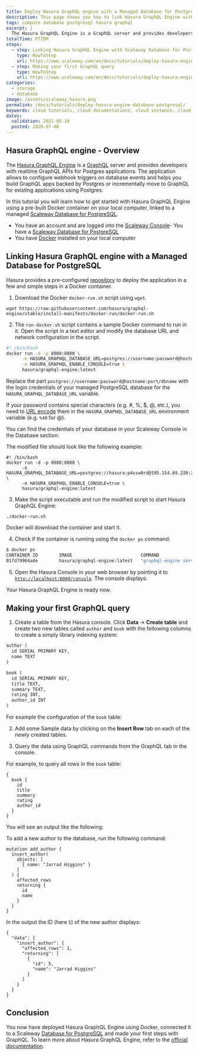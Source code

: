 ```yaml
---
title: Deploy Hasura GraphQL engine with a Managed Database for PostgreSQL
description: This page shows you how to link Hasura GraphQL Engine with a Managed Database for PostgreSQL
tags: compute database postgresql hasura graphql
excerpt: |
  The Hasura GraphQL Engine is a GraphQL server and provides developers with realtime GraphQL APIs for Postgres applications. The application allows to configure webhook triggers on database events and helps you build GraphQL apps backed by Postgres or incrementally move to GraphQL for existing applications using Postgres.
totalTime: PT20M
steps:
  - step: Linking Hasura GraphQL Engine with Scaleway Database for PostgreSQL
    type: HowToStep
    url: https://www.scaleway.com/en/docs/tutorials/deploy-hasura-engine-database-postgresql/#Linking-Hasura-GraphQL-Engine-with-Scaleway-Database-for-PostgreSQL
  - step: Making your first GraphQL query
    type: HowToStep
    url: https://www.scaleway.com/en/docs/tutorials/deploy-hasura-engine-database-postgresql/#Making-your-first-GraphQL-query
categories:
  - storage
  - database
image: /assets/scaleway_hasura.png
permalink: /docs/tutorials/deploy-hasura-engine-database-postgresql/
keywords: cloud tutorials, cloud documentations, cloud instance, cloud hosting, docker, hasura, postgresql, graphql
dates:
  validation: 2021-05-10
  posted: 2020-07-08
---
```


## Hasura GraphQL engine - Overview

The [Hasura GraphQL Engine](https://hasura.io) is a [GraphQL](https://graphql.org/) server and provides developers with realtime GraphQL APIs for Postgres applications. The application allows to configure webhook triggers on database events and helps you build GraphQL apps backed by Postgres or incrementally move to GraphQL for existing applications using Postgres.

In this tutorial you will learn how to get started with Hasura GraphQL Engine using a pre-built Docker container on your local computer, linked to a managed [Scaleway Database for PostgreSQL](https://www.scaleway.com/en/database/).

<Message type="requirement">

- You have an account and are logged into the [Scaleway Console](https://console.scaleway.com)- You have a [Scaleway Database for PostgreSQL](https://www.scaleway.com/en/database/)
- You have [Docker](https://docs.docker.com/install/) installed on your local computer

</Message>

## Linking Hasura GraphQL engine with a Managed Database for PostgreSQL

Hasura provides a pre-configured [repository](https://github.com/hasura/graphql-engine/tree/stable/install-manifests) to deploy the application in a few and simple steps in a Docker container.

1. Download the Docker `docker-run.sh` script using `wget`.
  ```
  wget https://raw.githubusercontent.com/hasura/graphql-engine/stable/install-manifests/docker-run/docker-run.sh
  ```

2. The `run-docker.sh` script contains a sample Docker command to run in it. Open the script in a text editor and modify the database URL and network configuration in the script.
  ```bash
  #! /bin/bash
  docker run -d -p 8080:8080 \
        -e HASURA_GRAPHQL_DATABASE_URL=postgres://username:password@hostname:port/dbname \
        -e HASURA_GRAPHQL_ENABLE_CONSOLE=true \
        hasura/graphql-engine:latest
  ```
  Replace the part `postgres://username:password@hostname:port/dbname` with the login credentials of your managed PostgreSQL database for the `HASURA_GRAPHQL_DATABASE_URL` variable.

  <Message type="note">

  If your password contains special characters (e.g. #, %, $, @, etc.), you need to [URL encode](https://en.wikipedia.org/wiki/Percent-encoding#Percent-encoding_reserved_characters) them in the `HASURA_GRAPHQL_DATABASE_URL` environment variable (e.g. `%40` for @).

  </Message>

  You can find the credentials of your database in your Scaleway Console in the Database section:
  <Lightbox src="scaleway-database_credentials.png" alt="" />

  The modified file should look like the following example:

  ```
  #! /bin/bash
  docker run -d -p 8080:8080 \
        -e HASURA_GRAPHQL_DATABASE_URL=postgres://hasura:p4ssw0rd@195.154.69.220:21568/hasura \
        -e HASURA_GRAPHQL_ENABLE_CONSOLE=true \
        hasura/graphql-engine:latest
  ```

3. Make the script executable and run the modified script to start Hasura GraphQL Engine:
  ```
  ./docker-run.sh
  ```

  Docker will download the container and start it.

4. Check if the container is running using the `docker ps` command:
  ```bash
  $ docker ps
  CONTAINER ID        IMAGE                          COMMAND                  CREATED             STATUS              PORTS                    NAMES
  01fd79964ade        hasura/graphql-engine:latest   "graphql-engine serve"   6 seconds ago       Up 5 seconds        0.0.0.0:8080->8080/tcp   dreamy_lalande
  ```

5. Open the Hasura Console in your web browser by pointing it to [`http://localhost:8080/console`](http://localhost:8080/console). The console displays:
  <Lightbox src="scaleway-hasura_console.png" alt="" />

  Your Hasura GraphQL Engine is ready now.

## Making your first GraphQL query

1. Create a table from the Hasura console. Click **Data** -> **Create table** and create two new tables called `author` and `book` with the following columns to create a simply library indexing system:
  ```graphql
  author (
    id SERIAL PRIMARY KEY,
    name TEXT
  )

  book (
    id SERIAL PRIMARY KEY,
    title TEXT,
    summary TEXT,
    rating INT,
    author_id INT
  )
  ```
  For example the configuration of the `book` table:
  <Lightbox src="scaleway-hasura_add_table.png" alt="" />

2. Add some Sample data by clicking on the **Insert Row** tab on each of the newly created tables.

3. Query the data using GraphQL commands from the GraphQL tab in the console.

  For example, to query all rows in the `book` table:
  ```
  {
    book {
      id
      title
      summary
      rating
      author_id
    }
  }
  ```

  You will see an output like the following:
  <Lightbox src="scaleway-hasura_query.png" alt="" />

  To add a new author to the database, run the following command:
  ```
  mutation add_author {
    insert_author(
      objects: [
        { name: "Jarrad Higgins" }
      ]
    ) {
      affected_rows
      returning {
        id
        name
      }
    }
  }
  ```

  In the output the ID (here `5`) of the new author displays:
  ```
  {
    "data": {
      "insert_author": {
        "affected_rows": 1,
        "returning": [
          {
            "id": 5,
            "name": "Jarrad Higgins"
          }
        ]
      }
    }
  }
  ```

## Conclusion

You now have deployed Hasura GraphQL Engine using Docker, connected it to a Scaleway [Database for PostgreSQL](https://www.scaleway.com/en/database/) and made your first steps with GraphQL. 
To learn more about Hasura GraphQL Engine, refer to the [official documentation](https://hasura.io/docs/1.0/graphql/manual/api-reference/graphql-api/query.html).
